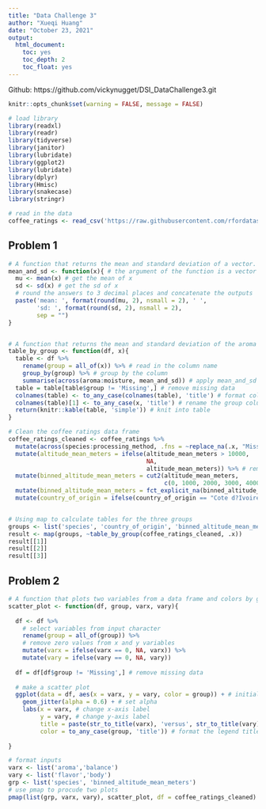 ```yaml
---
title: "Data Challenge 3"
author: "Xueqi Huang"
date: "October 23, 2021"
output:
  html_document:
    toc: yes
    toc_depth: 2
    toc_float: yes
---
```

Github: https://github.com/vickynugget/DSI_DataChallenge3.git

```r
knitr::opts_chunk$set(warning = FALSE, message = FALSE) 
```

```r
# load library
library(readxl)
library(readr)
library(tidyverse)
library(janitor)
library(lubridate) 
library(ggplot2)
library(lubridate)
library(dplyr)
library(Hmisc)
library(snakecase)
library(stringr)
```

```r
# read in the data 
coffee_ratings <- read_csv('https://raw.githubusercontent.com/rfordatascience/tidytuesday/master/data/2020/2020-07-07/coffee_ratings.csv')
```

## Problem 1
```r
# A function that returns the mean and standard deviation of a vector. 
mean_and_sd <- function(x){ # the argument of the function is a vector x
  mu <- mean(x) # get the mean of x
  sd <- sd(x) # get the sd of x
  # round the answers to 3 decimal places and concatenate the outputs
  paste('mean: ', format(round(mu, 2), nsmall = 2), ' ',
        'sd: ', format(round(sd, 2), nsmall = 2), 
        sep = "") 
}


# A function that returns the mean and standard deviation of the aroma through moisture columns over a specific grouping as a table. 
table_by_group <- function(df, x){
  table <- df %>% 
    rename(group = all_of(x)) %>% # read in the column name
    group_by(group) %>% # group by the column
    summarise(across(aroma:moisture, mean_and_sd)) # apply mean_and_sd to aroma through moisture
  table = table[table$group != 'Missing',] # remove missing data
  colnames(table) <- to_any_case(colnames(table), 'title') # format column names
  colnames(table)[1] <- to_any_case(x, 'title') # rename the group column 
  return(knitr::kable(table, 'simple')) # knit into table
}


```

```r
# Clean the coffee ratings data frame
coffee_ratings_cleaned <- coffee_ratings %>%
  mutate(across(species:processing_method, .fns = ~replace_na(.x, "Missing"))) %>% # put a ‘Missing’ for NAs for missing values
  mutate(altitude_mean_meters = ifelse(altitude_mean_meters > 10000, 
                                       NA, 
                                       altitude_mean_meters)) %>% # remove impossible values from mean altitude meters
  mutate(binned_altitude_mean_meters = cut2(altitude_mean_meters,
                                            c(0, 1000, 2000, 3000, 4000, 5000))) %>% # binning the mean altitude meters
  mutate(binned_altitude_mean_meters = fct_explicit_na(binned_altitude_mean_meters, na_level = 'Missing')) %>% # set NAs into Missing
  mutate(country_of_origin = ifelse(country_of_origin == "Cote d?Ivoire", "Cote d'Ivoire", country_of_origin)) # format the name Cote d'Ivoire


# Using map to calculate tables for the three groups 
groups <- list('species', 'country_of_origin', 'binned_altitude_mean_meters')
result <- map(groups, ~table_by_group(coffee_ratings_cleaned, .x))
result[[1]]
result[[2]]
result[[3]]
```

## Problem 2
```r
# A function that plots two variables from a data frame and colors by group
scatter_plot <- function(df, group, varx, vary){
  
  df <- df %>%
    # select variables from input character
    rename(group = all_of(group)) %>%
    # remove zero values from x and y variables
    mutate(varx = ifelse(varx == 0, NA, varx)) %>% 
    mutate(vary = ifelse(vary == 0, NA, vary))
  
  df = df[df$group != 'Missing',] # remove missing data
  
  # make a scatter plot
  ggplot(data = df, aes(x = varx, y = vary, color = group)) + # initialize ggplot objects
    geom_jitter(alpha = 0.6) + # set alpha
    labs(x = varx, # change x-axis label
         y = vary, # change y-axis label
         title = paste(str_to_title(varx), 'versus', str_to_title(vary), 'by', to_any_case(group, 'title')), # format the title
         color = to_any_case(group, 'title')) # format the legend title
    
}

# format inputs
varx <- list('aroma','balance')
vary <- list('flavor','body')
grp <- list('species', 'binned_altitude_mean_meters') 
# use pmap to procude two plots
pmap(list(grp, varx, vary), scatter_plot, df = coffee_ratings_cleaned)
```